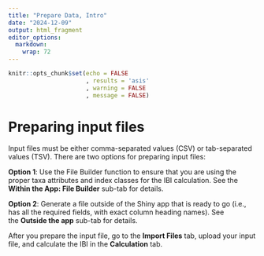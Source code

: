 ```yaml
---
title: "Prepare Data, Intro"
date: "2024-12-09"
output: html_fragment
editor_options: 
  markdown: 
    wrap: 72
---
```


```r
knitr::opts_chunk$set(echo = FALSE
                      , results = 'asis'
                      , warning = FALSE
                      , message = FALSE)
```

# **Preparing input files**

Input files must be either comma-separated values (CSV) or tab-separated
values (TSV). There are two options for preparing input files:

**Option 1**: Use the File Builder function to ensure that you are using
the proper taxa attributes and index classes for the IBI calculation.
See the **Within the App: File Builder** sub-tab for details.

**Option 2**: Generate a file outside of the Shiny app that is ready to
go (i.e., has all the required fields, with exact column heading names).
See the **Outside the app** sub-tab for details.

After you prepare the input file, go to the **Import Files** tab, upload
your input file, and calculate the IBI in the **Calculation** tab.
